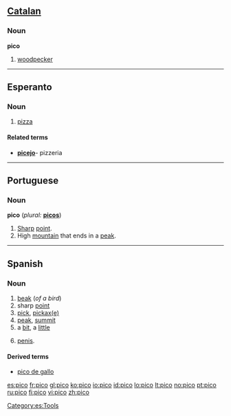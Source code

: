 {{also|Pico|pico-}}
==[[Catalan]]==

===Noun===
'''pico'''

# [[woodpecker]]

----

==Esperanto==

===Noun===
{{eo-noun}}

# [[pizza]]

====Related terms====
* '''[[picejo]]'''- pizzeria

----

==Portuguese==

===Noun===
'''pico''' (''plural:'' '''[[picos]]''')

# [[sharp|Sharp]] [[point]].
# High [[mountain]] that ends in a [[peak]].

----

==Spanish==

===Noun===
{{es-noun-m}}

# [[beak]] (''of a bird'')
# sharp [[point]]
# [[pick]], [[pickaxe|pickax(e)]]
# [[peak]], [[summit]]
# a [[bit]], a [[little]]
# {{context|colloquial|Chile||lang=es}} [[penis]].

====Derived terms====
* [[pico de gallo]]

[[Category:es:Tools]]

[[es:pico]]
[[fr:pico]]
[[gl:pico]]
[[ko:pico]]
[[io:pico]]
[[id:pico]]
[[lo:pico]]
[[lt:pico]]
[[no:pico]]
[[pt:pico]]
[[ru:pico]]
[[fi:pico]]
[[vi:pico]]
[[zh:pico]]